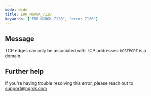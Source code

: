 ```yaml
---
mode: wide
title: ERR_NGROK_7120
keywords: ["ERR_NGROK_7120", "error 7120"]
---
```


## Message

TCP edges can only be associated with TCP addresses: `HOSTPORT` is a domain.

## Further help

If you're having trouble resolving this error, please reach out to [support@ngrok.com](mailto:support@ngrok.com?subject=Help%20with%20ERR_NGROK_7120)
